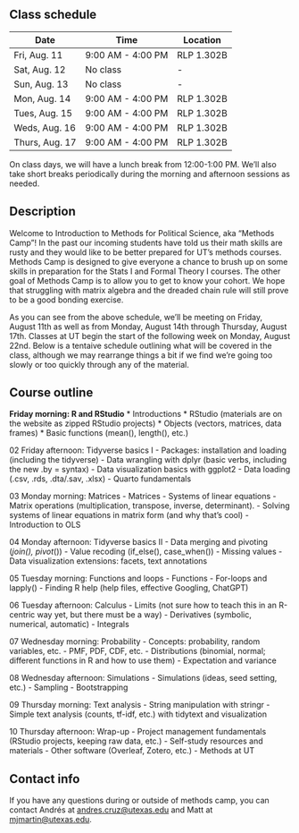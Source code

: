 ## Class schedule {.unnumbered}

| Date           | Time              | Location   |
|----------------|-------------------|------------|
| Fri, Aug. 11   | 9:00 AM - 4:00 PM | RLP 1.302B |
| Sat, Aug. 12   | No class          | -          |
| Sun, Aug. 13   | No class          | -          |
| Mon, Aug. 14   | 9:00 AM - 4:00 PM | RLP 1.302B |
| Tues, Aug. 15  | 9:00 AM - 4:00 PM | RLP 1.302B |
| Weds, Aug. 16  | 9:00 AM - 4:00 PM | RLP 1.302B |
| Thurs, Aug. 17 | 9:00 AM - 4:00 PM | RLP 1.302B |

On class days, we will have a lunch break from 12:00-1:00 PM. We'll also take short breaks periodically during the morning and afternoon sessions as needed. 

## Description {.unnumbered}

Welcome to Introduction to Methods for Political Science, aka “Methods Camp”! In the past our incoming students have told us their math skills are rusty and they would like to be better prepared for UT’s methods courses. Methods Camp is designed to give everyone a chance to brush up on some skills in preparation for the Stats I and Formal Theory I courses. The other goal of Methods Camp is to allow you to get to know your cohort. We hope that struggling with matrix algebra and the dreaded chain rule will still prove to be a good bonding exercise.

As you can see from the above schedule, we’ll be meeting on Friday, August 11th as well as from Monday, August 14th through Thursday, August 17th. Classes at UT begin the start of the following week on Monday, August 22nd. Below is a tentaive schedule outlining what will be covered in the class, although we may rearrange things a bit if we find we’re going too slowly or too quickly through any of the material.

## Course outline {.unnumbered}

**Friday morning: R and RStudio** 
* Introductions
* RStudio (materials are on the website as zipped RStudio projects)
* Objects (vectors, matrices, data frames)
* Basic functions (mean(), length(), etc.)

02 Friday afternoon: Tidyverse basics I 
- Packages: installation and loading (including the tidyverse)
- Data wrangling with dplyr (basic verbs, including the new .by = syntax)
- Data visualization basics with ggplot2
- Data loading (.csv, .rds, .dta/.sav, .xlsx)
- Quarto fundamentals

03 Monday morning: Matrices 
- Matrices
- Systems of linear equations
- Matrix operations (multiplication, transpose, inverse, determinant).
- Solving systems of linear equations in matrix form (and why that’s cool)
- Introduction to OLS

04 Monday afternoon: Tidyverse basics II 
- Data merging and pivoting (*_join(), pivot_*())
- Value recoding (if_else(), case_when())
- Missing values
- Data visualization extensions: facets, text annotations

05 Tuesday morning: Functions and loops 
- Functions
- For-loops and lapply()
- Finding R help (help files, effective Googling, ChatGPT)

06 Tuesday afternoon: Calculus
- Limits (not sure how to teach this in an R-centric way yet, but there must be a way)
- Derivatives (symbolic, numerical, automatic)
- Integrals

07 Wednesday morning: Probability 
- Concepts: probability, random variables, etc.
- PMF, PDF, CDF, etc.
- Distributions (binomial, normal; different functions in R and how to use them)
- Expectation and variance

08 Wednesday afternoon: Simulations 
- Simulations (ideas, seed setting, etc.)
- Sampling
- Bootstrapping

09 Thursday morning: Text analysis 
- String manipulation with stringr
- Simple text analysis (counts, tf-idf, etc.) with tidytext and visualization

10 Thursday afternoon: Wrap-up 
- Project management fundamentals (RStudio projects, keeping raw data, etc.)
- Self-study resources and materials
- Other software (Overleaf, Zotero, etc.)
- Methods at UT

## Contact info {.unnumbered}

If you have any questions during or outside of methods camp, you can contact Andrés at [andres.cruz@utexas.edu](andres.cruz@utexas.edu) and Matt at [mjmartin@utexas.edu](mjmartin@utexas.edu). 

